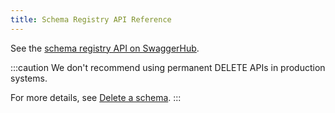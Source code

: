 ```yaml
---
title: Schema Registry API Reference
---
```


<head>
    <meta name="title" content="Schema Registry API Reference | Redpanda Docs"/>
    <meta name="description" content="Schema Registry API Reference."/>
</head>

See the [schema registry API on SwaggerHub](https://app.swaggerhub.com/apis/BenPope/pandaproxy-schema-registry/1.0.1). 

:::caution
We don't recommend using permanent DELETE APIs in production systems.

For more details, see [Delete a schema](../../data-management/schema-registry/#delete-a-schema).
:::
